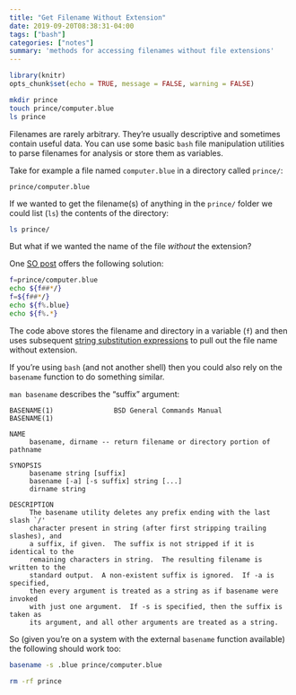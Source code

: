 ```yaml
---
title: "Get Filename Without Extension"
date: 2019-09-20T08:38:31-04:00
tags: ["bash"]
categories: ["notes"]
summary: 'methods for accessing filenames without file extensions'
---
```


```r
library(knitr)
opts_chunk$set(echo = TRUE, message = FALSE, warning = FALSE)
```

```bash
mkdir prince
touch prince/computer.blue
ls prince
```

Filenames are rarely arbitrary. They're usually descriptive and sometimes contain useful data. You can use some basic `bash` file manipulation utilities to parse filenames for analysis or store them as variables.

Take for example a file named `computer.blue` in a directory called `prince/`:

```
prince/computer.blue
```

If we wanted to get the filename(s) of anything in the `prince/` folder we could list (`ls`) the contents of the directory:

```bash
ls prince/
```

But what if we wanted the name of the file *without* the extension?

One [SO post](https://stackoverflow.com/questions/2664740/extract-file-basename-without-path-and-extension-in-bash) offers the following solution:

```bash
f=prince/computer.blue
echo ${f##*/}
f=${f##*/}
echo ${f%.blue}
echo ${f%.*}
```

The code above stores the filename and directory in a variable (`f`) and then uses subsequent [string substitution expressions](http://tldp.org/LDP/LG/issue18/bash.html) to pull out the file name without extension.

If you're using `bash` (and not another shell) then you could also rely on the `basename` function to do something similar.

`man basename` describes the "suffix" argument:

```
BASENAME(1)               BSD General Commands Manual              BASENAME(1)

NAME
     basename, dirname -- return filename or directory portion of pathname

SYNOPSIS
     basename string [suffix]
     basename [-a] [-s suffix] string [...]
     dirname string

DESCRIPTION
     The basename utility deletes any prefix ending with the last slash `/'
     character present in string (after first stripping trailing slashes), and
     a suffix, if given.  The suffix is not stripped if it is identical to the
     remaining characters in string.  The resulting filename is written to the
     standard output.  A non-existent suffix is ignored.  If -a is specified,
     then every argument is treated as a string as if basename were invoked
     with just one argument.  If -s is specified, then the suffix is taken as
     its argument, and all other arguments are treated as a string.
```

So (given you're on a system with the external `basename` function available) the following should work too:

```bash
basename -s .blue prince/computer.blue
```

```bash
rm -rf prince
```

